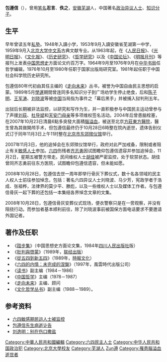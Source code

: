 {{Infobox person
| name = 包遵信
| birth_name = 
| birth_date = 1937年9月
| birth_place = {{ROC-1928}}[[安徽省|安徽省]][[芜湖县|芜湖县]]
| death_date = {{death date and age|2007|10|28|1937|9}}
| death_place = {{PRC}}[[北京市|北京市]][[丰台区|丰台区]][[北京中医药大学东方医院|北京中医药大学东方医院]]
| 死因       = [[腦溢血|腦溢血]]
| nationality = {{PRC}}
| known_for = 中华人民共和国持不同政见者
| spouse = 
}}

'''包遵信'''（{{bd|1937年|9月|2007年|10月28日|catIdx=Bao包}}），曾用[[笔名|笔名]]'''忍言'''、'''佚之'''，[[安徽|安徽]][[芜湖|芜湖]]人，中国著名[[持不同政见者|政治异议人士]]、[[知识分子|知识分子]]。

==生平==
早年曾读五年[[私塾|私塾]]。1948年入讀小学，1953年9月入讀安徽省芜湖第一中学，1959年9月入[[北京大学|北京大学]][[北京大学中文系|中文系]]古典文献专业。从1963年起，在《[[人民日报|人民日报]]》、《[[光明日报|光明日报]]》、《[[文化报|文化报]]》、《[[歷史研究_(期刊)|历史研究]]》、《[[哲学研究|哲学研究]]》以及《[[中国论坛|中国论坛]]》、《[[明报月刊|明报月刊]]》等报刊上发表[[中国思想史|中国思想史]]方面论文约百万字。1964年9月至1976年9月在[[中华书局有限公司|中华书局]]任哲学编辑，1976年10月至1980年任职于国家出版局研究室。1981年起任职于中国社会科学院历史研究所。

包遵信80年代初由其任主编的《[[走向未来丛书|走向未来]]》丛书，被誉为中国自由民主思想的启蒙。1989年5月[[六四事件|學運]]期間曾连同多名知识分子到广场劝学生停止绝食，后和[[陈子明|陈子明]]、[[王军涛|王军涛]]、[[刘晓波|刘晓波]]等被[[中国|中国]]当局指为事件之「幕后黑手」并被捕入狱判刑五年。

出狱后长期被非法监控，以研究和写作为生，并一直积极参与中国民主运动曾参与了声援[[刘荻|刘荻]]、[[杜导斌|杜导斌]]和[[天安门母亲|天安门母亲]]等多项维权签名活动。2004年后曾患脑栓塞，在2007年10月23日清晨6點多突發大面積[[中風|腦溢血]]，被送至北京[[方庄街道|方莊]][[北京中医药大学东方医院|東方醫院]]，醫生曾為其做開颅手术，但包遵信最终仍于10月28日6時整在院內逝世，遗体告别仪式订于同年11月3日上午11时整在[[北京市东郊殡仪馆|北京市东郊殡仪馆]]举行。

2007年11月3日，他的追悼会在东郊殡仪馆举行，政府对此严加戒备，限制或者阻止有关[[持不同政见者|敏感人士]]参加。[[六四事件|六四]]伤残者[[齐志勇|齐志勇]]因试图瞻仰包遵信遗容并参加追悼会，11月2日，星期五被警方带走。民间维权人士[[胡佳_(社會活動家)|胡佳]]被严密监控，处于软禁状态。胡佳曾同齐志勇前往东方医院，试图瞻仰包遵信遗容，但未能如愿。

2008年10月28日，包遵信去世一周年即举行骨灰下葬仪式，数十名各领域的民主人权人士前往参加悼念，包括：著名六四异议人士刘晓波、马少芳，宪政学者于浩成、张祖桦，法律界的莫少平、滕彪，以及一些维权人士以及媒体工作者。与包遵信骨灰一起下葬的还包括一本集结各界悼念文章的文集。

2008年10月28日，包遵信骨灰安葬仪式现场，便衣警察只是在一旁观察，并没有阻挠行动。而参加者基本顺利前往，除了刘晓波事前被国保方面电话要求不要邀请外国记者。

==著作及任职==
*《[[跬步集|跬步集]]》（中国思想史方面论文集，1984年[[四川人民出版社|四川人民出版社]]版）
*《[[批判與啓蒙|批判與啓蒙]]》（1989年，[[联经出版|联经出版]]）
*《[[從五四到新五四|從五四到新五四]]》（1989年，[[時報文化|時報文化]]）
*《[[六四的内情：未完成的涅槃|六四的内情：未完成的涅槃]]》（1997年，風雲時代出版公司）
*《[[读书_(杂志)|读书]]》副主编（1984－1986）
*《[[中国哲学|中国哲学]]》主编（1978－1987）
*《[[走向未来|走向未来]]》主编、顾问
*《[[文化哲学丛书|文化哲学丛书]]》副主编（1988－1989）。

==参考资料==
*[http://www.voanews.com/chinese/archive/2005-06/N2005-06-05-voa36.cfm 六四敏感期民运人士被监控] {{Wayback|url=http://www.voanews.com/chinese/archive/2005-06/N2005-06-05-voa36.cfm |date=20090119161313 }}
*[http://www.peacehall.com/news/gb/china/2007/10/200710282025.shtml 包遵信先生病逝讣告] {{Wayback|url=http://www.peacehall.com/news/gb/china/2007/10/200710282025.shtml |date=20140911200004 }}
*[http://www.newcenturynews.com/Article/gd/200711/20071106084821.html 刘逸明：别在伤口撒盐] {{Wayback|url=http://www.newcenturynews.com/Article/gd/200711/20071106084821.html |date=20071222133940 }}
{{wikiquote}}

{{Authority control}}
{{DEFAULTSORT:Bao包}}
[[Category:中華人民共和國編輯|Category:中華人民共和國編輯]]
[[Category:六四民主人士|Category:六四民主人士]]
[[Category:中华人民共和国政治犯|Category:中华人民共和国政治犯]]
[[Category:北京大學校友|Category:北京大學校友]]
[[Category:芜湖人|Category:芜湖人]]
[[Category:包姓|Zun遵]]
[[Category:罹患腦溢血逝世者|Category:罹患腦溢血逝世者]]